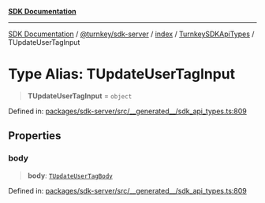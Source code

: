 [**SDK Documentation**](../../../../../../README.mdx)

***

[SDK Documentation](../../../../../../packages.mdx) / [@turnkey/sdk-server](../../../../README.mdx) / [index](../../../README.mdx) / [TurnkeySDKApiTypes](../README.mdx) / TUpdateUserTagInput

# Type Alias: TUpdateUserTagInput

> **TUpdateUserTagInput** = `object`

Defined in: [packages/sdk-server/src/\_\_generated\_\_/sdk\_api\_types.ts:809](https://github.com/tkhq/sdk/blob/3a88af7d1d927c6022706911d6af0f92f1440e00/packages/sdk-server/src/__generated__/sdk_api_types.ts#L809)

## Properties

### body

> **body**: [`TUpdateUserTagBody`](TUpdateUserTagBody.mdx)

Defined in: [packages/sdk-server/src/\_\_generated\_\_/sdk\_api\_types.ts:809](https://github.com/tkhq/sdk/blob/3a88af7d1d927c6022706911d6af0f92f1440e00/packages/sdk-server/src/__generated__/sdk_api_types.ts#L809)
